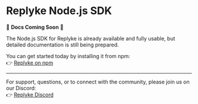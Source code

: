 # Replyke Node.js SDK

🚧 **Docs Coming Soon** 🚧

The Node.js SDK for Replyke is already available and fully usable, but detailed documentation is still being prepared.  

You can get started today by installing it from npm:  
👉 [Replyke on npm](https://www.npmjs.com/package/@replyke/node)

---

For support, questions, or to connect with the community, please join us on our Discord:  
👉 [Replyke Discord](https://discord.com/invite/REKxnCJzPz)
